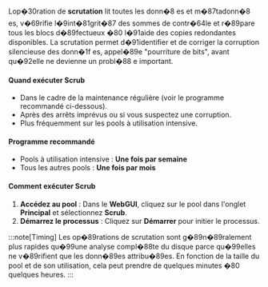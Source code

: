 Lop�30ration de **scrutation** lit toutes les donn�8es et m�87tadonn�8es, v�69rifie l�9int�81grit�87 des sommes de contr�64le et r�89pare tous les blocs d�89fectueux �80 l�91aide des copies redondantes disponibles. La scrutation permet d�91identifier et de corriger la corruption silencieuse des donn�1fes, appel�89e "pourriture de bits", avant qu�92elle ne devienne un probl�88e important.

<h4>Quand exécuter Scrub</h4>

- Dans le cadre de la maintenance régulière (voir le programme recommandé ci-dessous).
- Après des arrêts imprévus ou si vous suspectez une corruption.
- Plus fréquemment sur les pools à utilisation intensive.

<h4>Programme recommandé</h4>

- Pools à utilisation intensive : **Une fois par semaine**
- Tous les autres pools : **Une fois par mois**

<h4>Comment exécuter Scrub</h4>

1. **Accédez au pool** : Dans le **WebGUI**, cliquez sur le pool dans l'onglet **Principal** et sélectionnez **Scrub**.
2. **Démarrez le processus** : Cliquez sur **Démarrer** pour initier le processus.

:::note[Timing]
Les op�89rations de scrutation sont g�89n�89ralement plus rapides qu�99une analyse compl�88te du disque parce qu�99elles ne v�89rifient que les donn�89es attribu�89es. En fonction de la taille du pool et de son utilisation, cela peut prendre de quelques minutes �80 quelques heures.
:::
